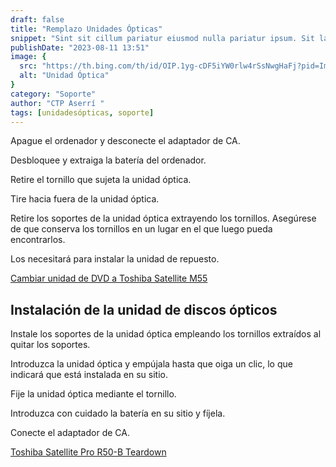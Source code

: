 ```yaml
---
draft: false
title: "Remplazo Unidades Ópticas"
snippet: "Sint sit cillum pariatur eiusmod nulla pariatur ipsum. Sit laborum anim qui mollit tempor pariatur nisi minim dolor. Aliquip et adipisicing sit sit fugiat"
publishDate: "2023-08-11 13:51"
image: {
  src: "https://th.bing.com/th/id/OIP.1yg-cDF5iYW0rlw4rSsNwgHaFj?pid=ImgDet&rs=1",
  alt: "Unidad Óptica"
}
category: "Soporte"
author: "CTP Aserrí "
tags: [unidadesópticas, soporte]
---
```


Apague el ordenador y desconecte el adaptador de CA.
   
Desbloquee y extraiga la batería del ordenador.

Retire el tornillo que sujeta la unidad óptica.

Tire hacia fuera de la unidad óptica.

Retire los soportes de la unidad óptica extrayendo los tornillos. Asegúrese de que conserva los tornillos en un lugar en el que luego pueda encontrarlos.

Los necesitará para instalar la unidad de repuesto.

[Cambiar unidad de DVD a Toshiba Satellite M55](https://www.youtube.com/watch?v=0k367bX1tsc&ab_channel=JairoJaimes)

## Instalación de la unidad de discos ópticos

Instale los soportes de la unidad óptica empleando los tornillos extraídos al quitar los soportes.

Introduzca la unidad óptica y empújala hasta que oiga un clic, lo que indicará que está instalada en su sitio.  

Fije la unidad óptica mediante el tornillo.

Introduzca con cuidado la batería en su sitio y fíjela.  

Conecte el adaptador de CA.

[Toshiba Satellite Pro R50-B Teardown](https://youtu.be/i0ZpVziWV4k)
